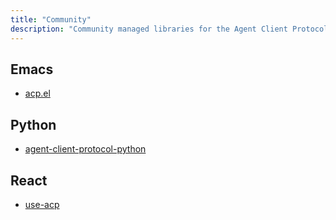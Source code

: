 ```yaml
---
title: "Community"
description: "Community managed libraries for the Agent Client Protocol"
---
```


## Emacs

- [acp.el](https://github.com/xenodium/acp.el)

## Python

- [agent-client-protocol-python](https://github.com/PsiACE/agent-client-protocol-python)

## React

- [use-acp](https://github.com/marimo-team/use-acp)
